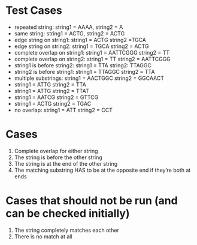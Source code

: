 # Test Cases
- repeated string: string1 = AAAA, string2 = A
- same string: string1 = ACTG, string2 = ACTG
- edge string on string1: string1 = ACTG string2 =TGCA
- edge string on string2: string1 = TGCA string2 = ACTG
- complete overlap on string1: string1 = AATTCGGG string2 = TT
- complete overlap on string2: string1 = TT string2 = AATTCGGG
- string1 is before string2: string1 = TTA string2: TTAGGC
- string2 is before string1: string1 = TTAGGC string2 = TTA
- multiple substrings: string1 = AACTGGC string2 = GGCAACT
- string1 = ATTG string2 = TTA
- string1 = ATTG string2 = TTAT
- string1 = AATCG string2 = GTTCG
- string1 = ACTG string2 = TGAC
- no overlap: string1 = ATT string2 = CCT


# Cases
1. Complete overlap for either string
2. The string is before the other string
3. The string is at the end of the other string
4. The matching substring HAS to be at the opposite end if they're both at ends


# Cases that should not be run (and can be checked initially)
1. The string completely matches each other
2. There is no match at all

